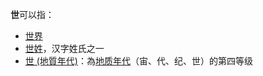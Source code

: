 '''世'''可以指：
* [[世界|世界]]
* [[世姓|世姓]]，汉字姓氏之一
* [[世_(地質年代)|世 (地質年代)]]：為[[地质年代|地质年代]]（宙、代、纪、世）的第四等级
{{disambig|cat=一字消歧义|S}}